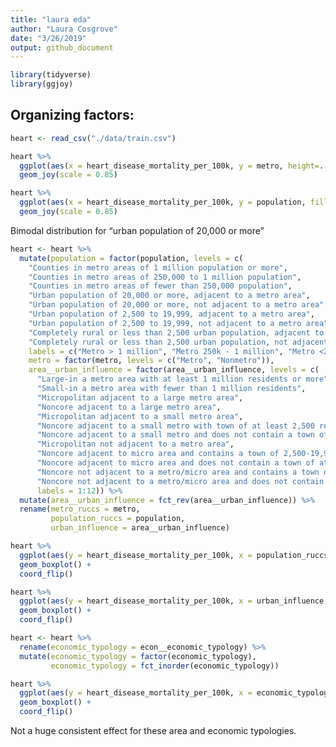```yaml
---
title: "laura eda"
author: "Laura Cosgrove"
date: "3/26/2019"
output: github_document
---
```


```r
library(tidyverse)
library(ggjoy)
```

## Organizing factors:

```r
heart <- read_csv("./data/train.csv")
```

```r
heart %>% 
  ggplot(aes(x = heart_disease_mortality_per_100k, y = metro, height=..density..)) +
  geom_joy(scale = 0.85)

heart %>% 
  ggplot(aes(x = heart_disease_mortality_per_100k, y = population, fill = metro, height=..density..)) +
  geom_joy(scale = 0.85)
```

Bimodal distribution for "urban population of 20,000 or more"

```r
heart <- heart %>% 
  mutate(population = factor(population, levels = c(
    "Counties in metro areas of 1 million population or more", 
    "Counties in metro areas of 250,000 to 1 million population", 
    "Counties in metro areas of fewer than 250,000 population", 
    "Urban population of 20,000 or more, adjacent to a metro area", 
    "Urban population of 20,000 or more, not adjacent to a metro area", 
    "Urban population of 2,500 to 19,999, adjacent to a metro area", 
    "Urban population of 2,500 to 19,999, not adjacent to a metro area", 
    "Completely rural or less than 2,500 urban population, adjacent to a metro area", 
    "Completely rural or less than 2,500 urban population, not adjacent to a metro area"),
    labels = c("Metro > 1 million", "Metro 250k - 1 million", "Metro <250k", "Urban >20,000 metro-adjacent", "Urban >20,000 metro non-adjacent","Urban 2,500-19,999 metro-adjacent", "Urban 2,500-19,999 metro non-adjacent", "Rural metro-adjacent", "Rural metro non-adjacent")),
    metro = factor(metro, levels = c("Metro", "Nonmetro")),
    area__urban_influence = factor(area__urban_influence, levels = c(
      "Large-in a metro area with at least 1 million residents or more", 
      "Small-in a metro area with fewer than 1 million residents",
      "Micropolitan adjacent to a large metro area",
      "Noncore adjacent to a large metro area",
      "Micropolitan adjacent to a small metro area",
      "Noncore adjacent to a small metro with town of at least 2,500 residents",
      "Noncore adjacent to a small metro and does not contain a town of at least 2,500 residents",
      "Micropolitan not adjacent to a metro area",
      "Noncore adjacent to micro area and contains a town of 2,500-19,999 residents",
      "Noncore adjacent to micro area and does not contain a town of at least 2,500 residents",
      "Noncore not adjacent to a metro/micro area and contains a town of 2,500  or more residents",
      "Noncore not adjacent to a metro/micro area and does not contain a town of at least 2,500 residents"),
      labels = 1:12)) %>% 
  mutate(area__urban_influence = fct_rev(area__urban_influence)) %>% 
  rename(metro_ruccs = metro, 
         population_ruccs = population,
         urban_influence = area__urban_influence)

heart %>% 
  ggplot(aes(y = heart_disease_mortality_per_100k, x = population_ruccs, fill = metro_ruccs)) +
  geom_boxplot() +
  coord_flip()

heart %>% 
  ggplot(aes(y = heart_disease_mortality_per_100k, x = urban_influence, fill = metro_ruccs)) +
  geom_boxplot() +
  coord_flip()

heart <- heart %>% 
  rename(economic_typology = econ__economic_typology) %>% 
  mutate(economic_typology = factor(economic_typology),
         economic_typology = fct_inorder(economic_typology)) 

heart %>% 
  ggplot(aes(y = heart_disease_mortality_per_100k, x = economic_typology, fill = metro_ruccs)) +
  geom_boxplot() +
  coord_flip()

```

Not a huge consistent effect for these area and economic typologies.

